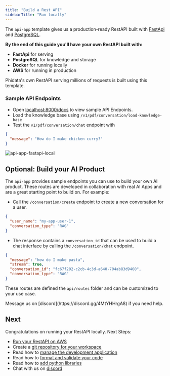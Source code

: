 ```yaml
---
title: "Build a Rest API"
sidebarTitle: "Run locally"
---
```


The `api-app` template gives us a production-ready RestAPI built with [FastApi](https://fastapi.tiangolo.com/) and [PostgreSQL](https://www.postgresql.org/).

**By the end of this guide you'll have your own RestAPI built with:**

- **FastApi** for serving
- **PostgreSQL** for knowledge and storage
- **Docker** for running locally
- **AWS** for running in production

<Note>

Phidata's own RestAPI serving millions of requests is built using this template.

</Note>

<Snippet file="setup.mdx" />

<Snippet file="create-api-app-codebase.mdx" />

<Snippet file="set-openai-key.mdx" />

<Snippet file="local-api-and-database.mdx" />

### Sample API Endpoints

- Open [localhost:8000/docs](http://localhost:8000/docs) to view sample API Endpoints.
- Load the knowledge base using `/v1/pdf/conversation/load-knowledge-base`
- Test the `v1/pdf/conversation/chat` endpoint with

```json
{
  "message": "How do I make chicken curry?"
}
```

![api-app-fastapi-local](/images/api-app-fastapi-local.png)

<Snippet file="api-app-add-data.mdx" />

## Optional: Build your AI Product

The `api-app` provides sample endpoints you can use to build your own AI product. These routes are developed in collaboration with real AI Apps and are a great starting point to build on. For example:

- Call the `/conversation/create` endpoint to create a new conversation for a user.

```json
{
  "user_name": "my-app-user-1",
  "conversation_type": "RAG"
}
```

- The response contains a `conversation_id` that can be used to build a chat interface by calling the `/conversation/chat` endpoint.

```json
{
  "message": "how do I make pasta",
  "stream": true,
  "conversation_id": "fc67f202-c2cb-4c3d-a640-704ab83d9460",
  "conversation_type": "RAG"
}
```

These routes are defined the `api/routes` folder and can be customized to your use case.

<Tip>
  Message us on [discord](https://discord.gg/4MtYHHrgA8) if you need help.
</Tip>

<Snippet file="stop-local-workspace.mdx" />

## Next

Congratulations on running your RestAPI locally. Next Steps:

- [Run your RestAPI on AWS](/templates/api-app/run-aws)
- Create a [git repository for your workspace](/how-to/git-repo)
- Read how to [manage the development application](/how-to/development-app)
- Read how to [format and validate your code](/how-to/format-and-validate)
- Read how to [add python libraries](/how-to/python-libraries)
- Chat with us on [discord](https://discord.gg/4MtYHHrgA8)
